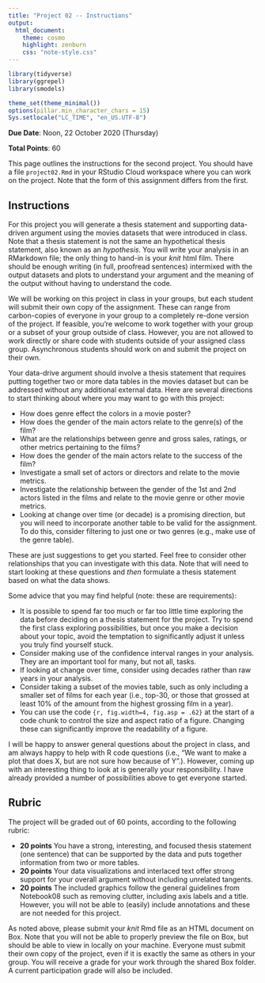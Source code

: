```yaml
---
title: "Project 02 -- Instructions"
output:
  html_document:
    theme: cosmo
    highlight: zenburn
    css: "note-style.css"
---
```


```r
library(tidyverse)
library(ggrepel)
library(smodels)

theme_set(theme_minimal())
options(pillar.min_character_chars = 15)
Sys.setlocale("LC_TIME", "en_US.UTF-8")
```

**Due Date**: Noon, 22 October 2020 (Thursday)

**Total Points**: 60

This page outlines the instructions for the second project. You should
have a file `project02.Rmd` in your RStudio Cloud workspace where you can
work on the project. Note that the form of this assignment differs from
the first.

## Instructions

For this project you will generate a thesis statement and supporting data-driven
argument using the movies datasets that were introduced in class. Note that a
thesis statement is not the same an hypothetical thesis statement, also known
as an *hypothesis*. You will write your analysis in an
RMarkdown file; the only thing to hand-in is your *knit* html film. There
should be enough writing (in full, proofread sentences) intermixed with the
output datasets and plots to understand your argument and the meaning of the
output without having to understand the code.

We will be working on this project in class in your groups, but each student
will submit their own copy of the assignment. These can range from carbon-copies
of everyone in your group to a completely re-done version of the project.
If feasible, you're welcome to work together with your group or a subset of your
group outside of class. However, you are not allowed to work directly or share
code with students outside of your assigned class group. Asynchronous students
should work on and submit the project on their own.

Your data-drive argument should involve a thesis statement that requires putting
together two or more data tables in the movies dataset but can be addressed
without any additional external data. Here are several directions to start
thinking about where you may want to go with this project:

- How does genre effect the colors in a movie poster?
- How does the gender of the main actors relate to the genre(s) of the film?
- What are the relationships between genre and gross sales, ratings, or other
metrics pertaining to the films?
- How does the gender of the main actors relate to the success of the film?
- Investigate a small set of actors or directors and relate to the movie
metrics.
- Investigate the relationship between the gender of the 1st and 2nd actors
listed in the films and relate to the movie genre or other movie metrics.
- Looking at change over time (or decade) is a promising direction, but you will
need to incorporate another table to be valid for the assignment. To do this,
consider filtering to just one or two genres (e.g., make use of the genre
table).

These are just suggestions to get you started. Feel free to consider other
relationships that you can investigate with this data. Note that will need to
start looking at these questions and *then* formulate a thesis statement based
on what the data shows.

Some advice that you may find helpful (note: these are requirements):

- It is possible to spend far too much or far too little time exploring the
data before deciding on a thesis statement for the project. Try to spend the
first class exploring possibilities, but once you make a decision about your
topic, avoid the temptation to significantly adjust it unless you truly find
yourself stuck.
- Consider making use of the confidence interval ranges in your analysis. They
are an important tool for many, but not all, tasks.
- If looking at change over time, consider using decades rather than raw years
in your analysis.
- Consider taking a subset of the movies table, such as only including a smaller
set of films for each year (i.e., top-30, or those that grossed at least 10% of
the amount from the highest grossing film in a year).
- You can use the code `{r, fig.width=4, fig.asp = .62}` at the start of a
code chunk to control the size and aspect ratio of a figure. Changing these
can significantly improve the readability of a figure.

I will be happy to answer general questions about the project in class, and
am always happy to help with R code questions (i.e., "We want to make a plot
that  does X, but are not sure how because of Y".). However, coming up with an
interesting thing to look at is generally your responsibility. I have already
provided a number of possibilities above to get everyone started.

## Rubric

The project will be graded out of 60 points, according to the following rubric:

- **20 points** You have a strong, interesting, and focused thesis statement
(one sentence) that can be supported by the data and puts together information
from two or more tables.  
- **20 points** Your data visualizations and interlaced text offer strong
support for your overall argument without including unrelated tangents.
- **20 points** The included graphics follow the general guidelines from
Notebook08 such as removing clutter, including axis labels and a title. However,
you will not be able to (easily) include annotations and these are not needed
for this project.

As noted above, please submit your *knit* Rmd file as an HTML document on Box.
Note that you will not be able to properly preview the file on Box, but should
be able to view in locally on your machine. Everyone must submit their own
copy of the project, even if it is exactly the same as others in your group.
You will receive a grade for your work through the shared Box folder. A current
participation grade will also be included.
